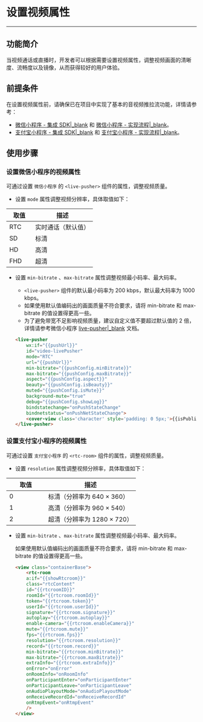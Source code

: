 <style>
table th:nth-of-type(1) {width: 30%;}

table {width: 100%;}
</style>


# 设置视频属性

- - -

## 功能简介

当视频通话或直播时，开发者可以根据需要设置视频属性，调整视频画面的清晰度、流畅度以及镜像，从而获得较好的用户体验。

## 前提条件

在设置视频属性前，请确保已在项目中实现了基本的音视频推拉流功能，详情请参考：

- [微信小程序 - 集成 SDK\|_blank](!SDK_Integration_WeChat) 和 [微信小程序 - 实现流程\|_blank](!Solution_Implementation_WeChat)。
- [支付宝小程序 - 集成 SDK\|_blank](!SDK_Integration_AliPay) 和 [支付宝小程序 - 实现流程\|_blank](!Solution_Implementation_AliPay)。


## 使用步骤

### 设置微信小程序的视频属性

可通过设置 `微信小程序` 的 `<live-pusher>` 组件的属性，调整视频质量。

- 设置 `mode` 属性调整视频分辨率，具体取值如下：

 |  取值   | 描述  | 
|  ----  | ----  | 
| RTC | 实时通话（默认值） |
| SD | 标清 |
| HD | 高清 |
| FHD | 超清 |

- 设置 `min-bitrate` 、`max-bitrate` 属性调整视频最小码率、最大码率。

    <div class="mk-hint">

    - `<live-pusher>` 组件的默认最小码率为 200 kbps，默认最大码率为 1000 kbps。
    - 如果使用默认值编码出的画面质量不符合要求，请将 min-bitrate 和 max-bitrate 的值设置得更高一些。
    - 为了避免带宽不足影响视频质量，建议自定义值不要超过默认值的 2 倍，详情请参考微信小程序 [live-pusher\|_blank](https://developers.weixin.qq.com/miniprogram/dev/component/live-pusher.html) 文档。
    </div>

    ```html
    <live-pusher
        wx:if="{{pushUrl}}"
        id="video-livePusher"
        mode="RTC"
        url="{{pushUrl}}"
        min-bitrate="{{pushConfig.minBitrate}}"
        max-bitrate="{{pushConfig.maxBitrate}}"
        aspect="{{pushConfig.aspect}}"
        beauty="{{pushConfig.isBeauty}}"
        muted="{{pushConfig.isMute}}"
        background-mute="true"
        debug="{{pushConfig.showLog}}"
        bindstatechange="onPushStateChange"
        bindnetstatus="onPushNetStateChange">
        <cover-view class='character' style='padding: 0 5px;'>{{isPublishing ? "我(" + publishStreamId + ")": ""}}</cover-view>
    </live-pusher>    
    ```

### 设置支付宝小程序的视频属性

可通过设置 `支付宝小程序` 的 `<rtc-room>` 组件的属性，调整视频质量。

- 设置 `resolution` 属性调整视频分辨率，具体取值如下：

 |  取值   | 描述  | 
|  ----  | ----  | 
| 0 | 标清（分辨率为 640 × 360） |
| 1 | 高清（分辨率为 960 × 540）|
| 2 | 超清（分辨率为 1280 × 720）|

- 设置 `min-bitrate` 、`max-bitrate` 属性调整视频最小码率、最大码率。

    <div class="mk-hint">

    如果使用默认值编码出的画面质量不符合要求，请将 min-bitrate 和 max-bitrate 的值设置得更高一些。
    </div>

    ```html
    <view class="containerBase">
        <rtc-room
        a:if="{{showRtcroom}}"
        class="rtcContent"
        id="{{rtcroomID}}"
        roomId="{{rtcroom.roomId}}"
        token="{{rtcroom.token}}"
        userId="{{rtcroom.userId}}"
        signature="{{rtcroom.signature}}"
        autoplay="{{rtcroom.autoplay}}"
        enable-camera="{{rtcroom.enableCamera}}"
        mute="{{rtcroom.mute}}"
        fps="{{rtcroom.fps}}"
        resolution="{{rtcroom.resolution}}"
        record="{{rtcroom.record}}"
        min-bitrate="{{rtcroom.minBitrate}}"
        max-bitrate="{{rtcroom.maxBitrate}}"
        extraInfo="{{rtcroom.extraInfo}}"
        onError="onError"
        onRoomInfo="onRoomInfo"
        onParticipantEnter="onParticipantEnter"
        onParticipantLeave="onParticipantLeave"
        onAudioPlayoutMode="onAudioPlayoutMode"
        onReceiveRecordId="onReceiveRecordId"
        onRtmpEvent="onRtmpEvent"
        />
    </view>
    ```
